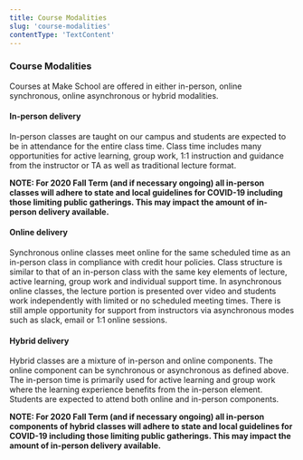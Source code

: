 ```yaml
---
title: Course Modalities
slug: 'course-modalities'
contentType: 'TextContent'
---
```


### Course Modalities

Courses at Make School are offered in either in-person, online synchronous, online asynchronous or
hybrid modalities.

#### In-person delivery

In-person classes are taught on our campus and students are expected to be in attendance for the
entire class time. Class time includes many opportunities for active learning, group work, 1:1
instruction and guidance from the instructor or TA as well as traditional lecture format.

**NOTE: For 2020 Fall Term (and if necessary ongoing) all in-person classes will adhere to state and
local guidelines for COVID-19 including those limiting public gatherings. This may impact the amount
of in-person delivery available.**

#### Online delivery

Synchronous online classes meet online for the same scheduled time as an in-person class in
compliance with credit hour policies. Class structure is similar to that of an in-person class with
the same key elements of lecture, active learning, group work and individual support time. In
asynchronous online classes, the lecture portion is presented over video and students work
independently with limited or no scheduled meeting times. There is still ample opportunity for
support from instructors via asynchronous modes such as slack, email or 1:1 online sessions.

#### Hybrid delivery

Hybrid classes are a mixture of in-person and online components. The online component can be
synchronous or asynchronous as defined above. The in-person time is primarily used for active
learning and group work where the learning experience benefits from the in-person element. Students
are expected to attend both online and in-person components.

**NOTE: For 2020 Fall Term (and if necessary ongoing) all in-person components of hybrid classes
will adhere to state and local guidelines for COVID-19 including those limiting public gatherings.
This may impact the amount of in-person delivery available.**
